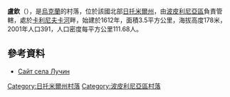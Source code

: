 {{coord|50|8|18|N|29|38|5|E|scale:30000|display=title}}

'''盧欽'''（{{lang-uk|Лучин}}），是[[烏克蘭|烏克蘭]]的村落，位於該國北部[[日托米爾州|日托米爾州]]，由[[波皮利尼亞區|波皮利尼亞區]]負責管轄，處於[[卡利尼夫卡河|卡利尼夫卡河]]畔，始建於1612年，面積3.5平方公里，海拔高度178米，2001年人口391，人口密度每平方公里111.68人。

==參考資料== 
* [http://luchin.at.ua Сайт села Лучин]

{{DEFAULTSORT:Лучин}}
[[Category:日托米爾州村落|Category:日托米爾州村落]]
[[Category:波皮利尼亞區村落|Category:波皮利尼亞區村落]]


{{Zhytomyr-geo-stub}}